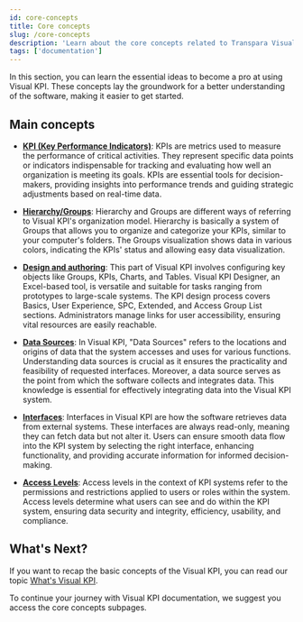 ```yaml
---
id: core-concepts
title: Core concepts
slug: /core-concepts
description: 'Learn about the core concepts related to Transpara Visual KPI.'
tags: ['documentation']
---
```


In this section, you can learn the essential ideas to become a pro at using Visual KPI. These concepts lay the groundwork for a better understanding of the software, making it easier to get started.

## Main concepts 

- **[KPI (Key Performance Indicators)](./core-concepts/kpi)**: KPIs are metrics used to measure the performance of critical activities. They represent specific data points or indicators indispensable for tracking and evaluating how well an organization is meeting its goals. KPIs are essential tools for decision-makers, providing insights into performance trends and guiding strategic adjustments based on real-time data. 

- **[Hierarchy/Groups](./core-concepts/hierarchy)**: Hierarchy and Groups are different ways of referring to Visual KPI's organization model. Hierarchy is basically a system of Groups that allows you to organize and categorize your KPIs, similar to your computer's folders. The Groups visualization shows data in various colors, indicating the KPIs' status and allowing easy data visualization.

- **[Design and authoring](./core-concepts/design)**: This part of Visual KPI involves configuring key objects like Groups, KPIs, Charts, and Tables. Visual KPI Designer, an Excel-based tool, is versatile and suitable for tasks ranging from prototypes to large-scale systems. The KPI design process covers Basics, User Experience, SPC, Extended, and Access Group List sections. Administrators manage links for user accessibility, ensuring vital resources are easily reachable.

- **[Data Sources](./core-concepts/data-sources)**: In Visual KPI, "Data Sources" refers to the locations and origins of data that the system accesses and uses for various functions. Understanding data sources is crucial as it ensures the practicality and feasibility of requested interfaces. Moreover, a data source serves as the point from which the software collects and integrates data. This knowledge is essential for effectively integrating data into the Visual KPI system. 

-  **[Interfaces](./core-concepts/interfaces)**:  Interfaces in Visual KPI are how the software retrieves data from external systems. These interfaces are always read-only, meaning they can fetch data but not alter it. Users can ensure smooth data flow into the KPI system by selecting the right interface, enhancing functionality, and providing accurate information for informed decision-making.

-  **[Access Levels](./core-concepts/access-level)**: Access levels in the context of KPI systems refer to the permissions and restrictions applied to users or roles within the system. Access levels determine what users can see and do within the KPI system, ensuring data security and integrity, efficiency, usability, and compliance.

## What's Next?

If you want to recap the basic concepts of the Visual KPI, you can read our topic [What's Visual KPI](./).

To continue your journey with Visual KPI documentation, we suggest you access the core concepts subpages.
